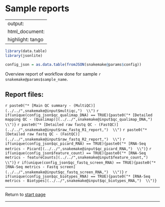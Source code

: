 # Sample reports

---
output:
  html_document:
   highlight: tango
---

```r
library(data.table)
library(jsonlite)

```



```r
config_json = as.data.table(fromJSON(snakemake@params$config))

```
Overview report of workflow done for sample `r snakemake@params$sample_name `.




## Report files:
`r paste0("* [Main QC summary - (MultiQC)](../../",snakemake@input$multiqc,")  \\")`
`r if(unique(config_json$qc_qualimap_DNA) == TRUE){paste0("* [Detailed mapping QC - (Qualimap)](../../",snakemake@input$qc_qualimap_DNA,")  \\")} `
`r paste0("* [Detailed raw fastq QC - (FastQC)](../../",snakemake@input$raw_fastq_R1_report,")  \\")`
`r paste0("* [Detailed raw fastq QC - (FastQC)](../../",snakemake@input$raw_fastq_R2_report,")  \\")`
`r if(unique(config_json$qc_picard_RNA) == TRUE){paste0("* [RNA-Seq metrics - Picard](../../",snakemake@input$qc_picard_RNA,")  \\")} `
`r if(unique(config_json$feature_count) == TRUE){paste0("* [RNA-Seq metrics - featureCounts](../../",snakemake@input$feature_count,")  \\")} `
`r if(unique(config_json$qc_fastq_screen_RNA) == TRUE){paste0("* [RNA-Seq metrics - Fastq screen](../../",snakemake@input$qc_fastq_screen_RNA,")  \\")} `
`r if(unique(config_json$qc_biotypes_RNA) == TRUE){paste0("* [RNA-Seq metrics - Biotypes](../../",snakemake@input$qc_biotypes_RNA,")  \\")} `

----------------------------------------------------------

Return to [start page](../final_alignment_report.html)

----------------------------------------------------------